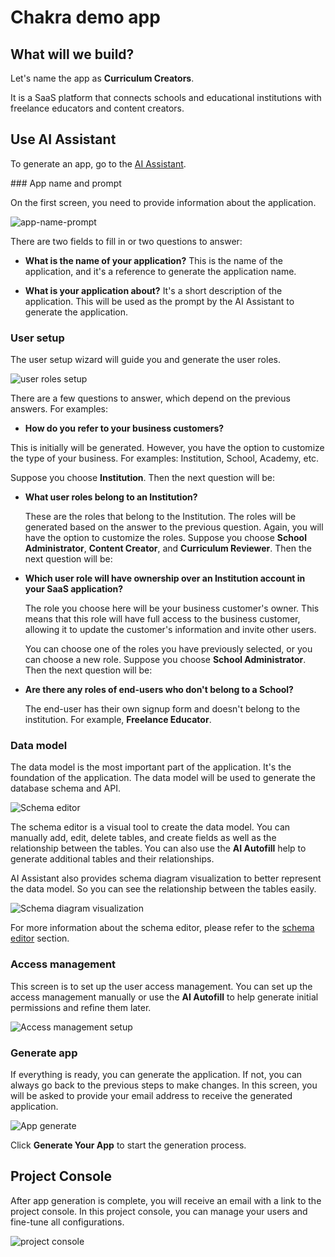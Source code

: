 
# Chakra demo app


## What will we build?

Let's name the app as **Curriculum Creators**. 

It is a SaaS platform that connects schools and educational institutions with freelance educators and content creators.

## Use AI Assistant

To generate an app, go to the [AI Assistant](https://app.roq.dev/).

<Steps>
### App name and prompt

On the first screen, you need to provide information about the application.

![app-name-prompt](/screenshots/01-app-name-and-prompt.png)

There are two fields to fill in or two questions to answer: 

- **What is the name of your application?**
  This is the name of the application, and it's a reference to generate the application name.

- **What is your application about?**
  It's a short description of the application. This will be used as the prompt by the AI Assistant to generate the application.

### User setup

The user setup wizard will guide you and generate the user roles.

![user roles setup](/screenshots/02-user-roles-setup.png)

There are a few questions to answer, which depend on the previous answers. For examples:

- **How do you refer to your business customers?**
    
 This is initially will be generated. However, you have the option to customize the type of your business. For examples: Institution, School, Academy, etc. 

Suppose you choose **Institution**. Then the next question will be:
    
- **What user roles belong to an Institution?**

    These are the roles that belong to the Institution. The roles will be generated based on the answer to the previous question. Again, you will have the option to customize the roles. Suppose you choose **School Administrator**, **Content Creator**, and **Curriculum Reviewer**. Then the next question will be:

- **Which user role will have ownership over an Institution account in your SaaS application?**

    The role you choose here will be your business customer's owner. This means that this role will have full access to the business customer, allowing it to update the customer's information and invite other users.

    You can choose one of the roles you have previously selected, or you can choose a new role. Suppose you choose **School Administrator**. Then the next question will be:

- **Are there any roles of end-users who don't belong to a School?**

    The end-user has their own signup form and doesn't belong to the institution. For example, **Freelance Educator**.

### Data model

The data model is the most important part of the application. It's the foundation of the application. The data model will be used to generate the database schema and API.

![Schema editor](/screenshots/03-schema-editor-ai-autofill.png)

The schema editor is a visual tool to create the data model. You can manually add, edit, delete tables, and create fields as well as the relationship between the tables. You can also use the **AI Autofill** help to generate additional tables and their relationships. 

AI Assistant also provides schema diagram visualization to better represent the data model. So you can see the relationship between the tables easily.

![Schema diagram visualization](/screenshots/04-schema-visualization.png)

For more information about the schema editor, please refer to the [schema editor](/schema-editor) section.

### Access management

This screen is to set up the user access management. You can set up the access management manually or use the **AI Autofill** to help generate initial permissions and refine them later.

![Access management setup](/screenshots/05-access-management-setup.png)

### Generate app

If everything is ready, you can generate the application. If not, you can always go back to the previous steps to make changes. In this screen, you will be asked to provide your email address to receive the generated application.

![App generate](/screenshots/06-generate-app-email.png)

Click **Generate Your App** to start the generation process.
</Steps>

## Project Console

After app generation is complete, you will receive an email with a link to the project console. In this project console, you can manage your users and fine-tune all configurations.

![project console](/screenshots/07-project-console.png)
